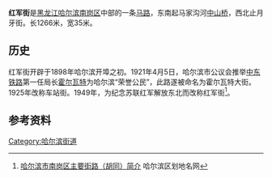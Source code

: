 {{Infobox Guangzhou Road
|中文道路名称=红军街
|道路名称拼音=Hóngjūn Jiē 
|图片=
|图片说明=
|道路属性=
|道路总长度=1.3
|车速限制=
|行车线数量=
|所在地区=[[黑龙江省|黑龙江省]][[哈尔滨市|哈尔滨市]]
|起点=[[马家沟河|马家沟河]]
|终点=月牙街
|道路命名日期=1949年
|命名缘由=纪念苏联红军解放东北
|道路旧名=1898-1921：<br/>1921-1925：霍尔瓦特大街<br/>1925-1949：车站街
|道路动工日期=1898年
|通车日期=
|路段主要建筑=
}}
'''红军街'''是[[黑龙江省|黑龙江]][[哈尔滨市|哈尔滨]][[南岗区|南岗区]]中部的一条[[马路|马路]]，东南起马家沟河[[中山桥_(哈尔滨)|中山桥]]，西北止月牙街。长1266米，宽35米。

==历史==
红军街开辟于1898年哈尔滨开埠之初。1921年4月5日，哈尔滨市公议会推举[[中东铁路|中东铁路]]第一任局长[[霍尔瓦特|霍尔瓦特]]为哈尔滨“荣誉公民”，此路遂被命名为霍尔瓦特大街。1925年改称车站街。1949年，为纪念苏联红军解放东北而改称红军街<ref>[http://www.hrbdmw.gov.cn/h_n_393.aspx 哈尔滨市南岗区主要街路（胡同）简介] {{webarchive|url=https://archive.is/20150109113723/http://www.hrbdmw.gov.cn/h_n_393.aspx |date=2015-01-09 }} 哈尔滨区划地名网</ref>。

==参考资料==
{{reflist}}
[[Category:哈尔滨街道|Category:哈尔滨街道]]